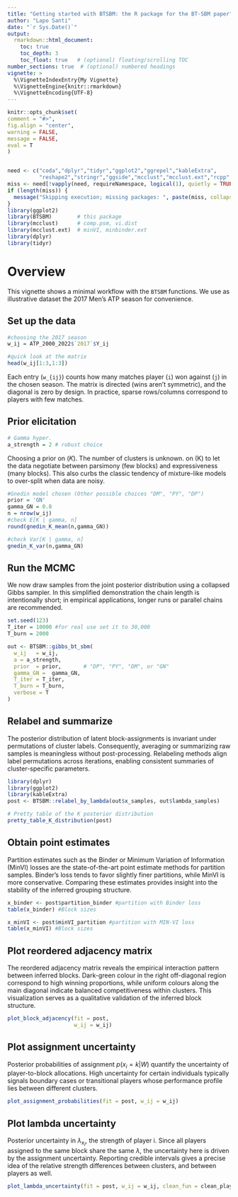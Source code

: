 ```yaml
---
title: "Getting started with BTSBM: the R package for the BT-SBM paper"
author: "Lapo Santi"
date: "`r Sys.Date()`"
output:
  rmarkdown::html_document:
    toc: true
    toc_depth: 3
    toc_float: true   # (optional) floating/scrolling TOC
number_sections: true  # (optional) numbered headings
vignette: >
  %\VignetteIndexEntry{My Vignette}
  %\VignetteEngine{knitr::rmarkdown}
  %\VignetteEncoding{UTF-8}
---
```

   
```r
knitr::opts_chunk$set(
comment = "#>",
fig.align = "center",
warning = FALSE,
message = FALSE,
eval = T
)



```


```r
need <- c("coda","dplyr","tidyr","ggplot2","ggrepel","kableExtra",
          "reshape2","stringr","ggside","mcclust","mcclust.ext","rcpp","BTSBM")
miss <- need[!vapply(need, requireNamespace, logical(1), quietly = TRUE)]
if (length(miss)) {
  message("Skipping execution; missing packages: ", paste(miss, collapse = ", "))
}
library(ggplot2)
library(BTSBM)        # this package
library(mcclust)      # comp.psm, vi.dist
library(mcclust.ext)  # minVI, minbinder.ext
library(dplyr)
library(tidyr)
```

# Overview

This vignette shows a minimal workflow with the `BTSBM` functions. We use as illustrative dataset the 2017 Men's ATP season for convenience. 


## Set up the data

```r
#choosing the 2017 season
w_ij = ATP_2000_2022$`2017`$Y_ij

#quick look at the matrix
head(w_ij[1:3,1:3])
```
Each entry (`w_{ij}`) counts how many matches player (`i`) won against (`j`) in the chosen season. The matrix is directed (wins aren’t symmetric), and the diagonal is zero by design. In practice, sparse rows/columns correspond to players with few matches.

## Prior elicitation

```r
# Gamma hyper.
a_strength = 2 # robust choice
```

Choosing a prior on ($K$). The number of clusters is unknown. on (K) to let the data negotiate between parsimony (few blocks) and expressiveness (many blocks). This also curbs the classic tendency of mixture-like models to over-split when data are noisy.

```r
#Gnedin model chosen (Other possible choices "DM", "PY", "DP")
prior = 'GN'
gamma_GN = 0.8
n = nrow(w_ij)
#check E[K | gamma, n]
round(gnedin_K_mean(n,gamma_GN))

#check Var[K | gamma, n]
gnedin_K_var(n,gamma_GN)
```


## Run the MCMC

We now draw samples from the joint posterior distribution using a collapsed Gibbs sampler. In this simplified demonstration the chain length is intentionally short; in empirical applications, longer runs or parallel chains are recommended.

```r
set.seed(123)
T_iter = 10000 #for real use set it to 30,000
T_burn = 2000

out <- BTSBM::gibbs_bt_sbm(
  w_ij   = w_ij,
  a = a_strength,
  prior  = prior,       # "DP", "PY", "DM", or "GN"
  gamma_GN =  gamma_GN,
  T_iter = T_iter, 
  T_burn = T_burn,
  verbose = T
)
```


## Relabel and summarize

The posterior distribution of latent block-assignments is invariant under permutations of cluster labels. Consequently, averaging or summarizing raw samples is meaningless without post-processing. Relabeling methods align label permutations across iterations, enabling consistent summaries of cluster-specific parameters.

```r
library(dplyr)
library(ggplot2)
library(kableExtra)
post <- BTSBM::relabel_by_lambda(out$x_samples, out$lambda_samples)

# Pretty table of the K posterior distribution
pretty_table_K_distribution(post)
```
## Obtain point estimates

Partition estimates such as the Binder or Minimum Variation of Information (MinVI) losses are the state-of-the-art point estimate methods for partition samples. Binder’s loss tends to favor slightly finer partitions, while MinVI is more conservative. Comparing these estimates provides insight into the stability of the inferred grouping structure.

```r
x_binder <- post$partition_binder #partition with Binder loss
table(x_binder) #Block sizes

x_minVI <- post$minVI_partition #partition with MIN-VI loss
table(x_minVI) #Block sizes
```


## Plot reordered adjacency matrix

The reordered adjacency matrix reveals the empirical interaction pattern between inferred blocks. Dark-green colour in the right off-diagonal region correspond to high winning proportions, while uniform colours along the main diagonal indicate balanced competitiveness within clusters. This visualization serves as a qualitative validation of the inferred block structure.

```r

plot_block_adjacency(fit = post,
                     w_ij = w_ij)
```


## Plot assignment uncertainty        

Posterior probabilities of assignment $p(x_i = k | W)$ quantify the uncertainty of player-to-block allocations. High uncertainty for certain individuals typically signals boundary cases or transitional players whose performance profile lies between different clusters.

```r
plot_assignment_probabilities(fit = post, w_ij = w_ij)
```



## Plot lambda uncertainty        

Posterior uncertainty in $\lambda_{x_i}$, the strength of player i. Since all players assigned to the same block share the same $\lambda$, the uncertainty here is driven by the assignment uncertainty. Reporting credible intervals gives a precise idea of the relative strength differences between clusters, and between players as well.

```r

plot_lambda_uncertainty(fit = post, w_ij = w_ij, clean_fun = clean_players_names)
```

